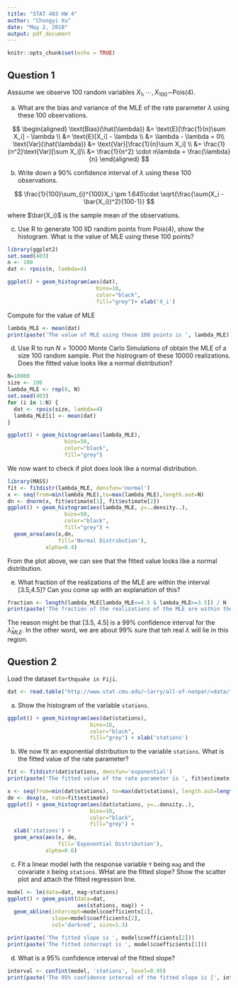 ```yaml
---
title: "STAT 403 HW 4"
author: "Chongyi Xu"
date: "May 2, 2018"
output: pdf_document
---
```


```r
knitr::opts_chunk$set(echo = TRUE)
```

## Question 1

Asssume we observe 100 random variables $X_1,\cdots, X_{100}\sim$Pois(4).

(a) What are the bias and variance of the MLE of the rate parameter $\lambda$ using these 100 observations.

  $$
  \begin{aligned}
    \text{Bias}(\hat{\lambda}) &= \text{E}[\frac{1}{n}\sum X_i] - \lambda \\
    &= \text{E}[X_i] - \lambda \\
    &= \lambda - \lambda = 0\\
    \text{Var}(\hat{\lambda}) &= \text{Var}[\frac{1}{n}\sum X_i] \\
    &= \frac{1}{n^2}\text{Var}[\sum X_i]\\
    &= \frac{1}{n^2} \cdot n\lambda = \frac{\lambda}{n}
  \end{aligned}
  $$
  
(b) Write down a $90\%$ confidence interval of $\lambda$ using these 100 observations.

  $$
  \frac{1}{100}\sum_{i}^{100}X_i \pm 1.645\cdot \sqrt{\frac{\sum(X_i - \bar{X_i})^2}{100-1}}
  $$

where $\bar{X_i}$ is the sample mean of the observations.

(c) Use R to generate 100 IID random points from Pois(4), show the histogram. What is the value of MLE using these 100 points?

```r
library(ggplot2)
set.seed(403)
n <- 100
dat <- rpois(n, lambda=4)

ggplot() + geom_histogram(aes(dat), 
                            bins=10,
                            color="black",
                            fill="grey")+ xlab('X_i')

```

Compute for the value of MLE

```r
lambda_MLE <- mean(dat)
print(paste('The value of MLE using these 100 points is ', lambda_MLE))
```

(d) Use R to run $N=10000$ Monte Carlo Simulations of obtain the MLE of a size 100 random sample. Plot the histrogram of these 10000 realizations. Does the fitted value looks like a normal distribution?

```r
N=10000
size <- 100
lambda_MLE <- rep(0, N)
set.seed(403)
for (i in 1:N) {
  dat <- rpois(size, lambda=4)
  lambda_MLE[i] <- mean(dat)
}

ggplot() + geom_histogram(aes(lambda_MLE), 
                  bins=50,
                  color="black",
                  fill="grey")
```

We now want to check if plot does look like a normal distribution.

```r
library(MASS)
fit <- fitdistr(lambda_MLE, densfun='normal')
x <- seq(from=min(lambda_MLE),to=max(lambda_MLE),length.out=N)
dn <- dnorm(x, fit$estimate[1], fit$estimate[2])
ggplot() + geom_histogram(aes(lambda_MLE, y=..density..), 
                  bins=50,
                  color="black",
                  fill="grey") + 
  geom_area(aes(x,dn, 
                fill='Normal Distribution'), 
            alpha=0.4)
```

From the plot above, we can see that the fitted value looks like a normal distribution.

(e) What fraction of the realizations of the MLE are within the interval [3.5,4.5]? Can you come up with an explanation of this?

```r
fraction <- length(lambda_MLE[lambda_MLE<=4.5 & lambda_MLE>=3.5]) / N
print(paste('The fraction of the realizations of the MLE are within the interval [3.5,4.5] is ', fraction))
```

The reason might be that [3.5, 4.5] is a $99\%$ confidence interval for the $\hat{\lambda}_{MLE}$. In the other word, we are about $99\%$ sure that teh real $\lambda$ will lie in this region.

## Question 2

Load the dataset `Earthquake in Fiji`.
```r
dat <- read.table("http://www.stat.cmu.edu/~larry/all-of-nonpar/=data/fijiquakes.dat", header=TRUE)
```

(a) Show the histogram of the variable `stations`.

```r
ggplot() + geom_histogram(aes(dat$stations),
                          bins=10,
                          color="black",
                          fill="grey") + xlab('stations')
```

(b) We now fit an exponential distribution to the variable `stations`. What is the fitted value of the rate parameter?

```r
fit <- fitdistr(dat$stations, densfun='exponential')
print(paste('The fitted value of the rate parameter is ', fit$estimate))
```

```r
x <- seq(from=min(dat$stations), to=max(dat$stations), length.out=length(dat$stations))
de <- dexp(x, rate=fit$estimate)
ggplot() + geom_histogram(aes(dat$stations, y=..density..),
                          bins=10,
                          color="black",
                          fill="grey") + 
  xlab('stations') + 
  geom_area(aes(x, de, 
                fill='Exponential Distribution'), 
            alpha=0.6)
```

(c) Fit a linear model iwth the response variable `Y` being `mag` and the covariate `X` being `stations`. WHat are the fitted slope? Show the scatter plot and attach the fitted regression line.

```r
model <- lm(data=dat, mag~stations)
ggplot() + geom_point(data=dat, 
                      aes(stations, mag)) +
  geom_abline(intercept=model$coefficients[1],
              slope=model$coefficients[2], 
              col='darkred', size=1.3)
```

```r
print(paste('The fitted slope is ', model$coefficients[2]))
print(paste('The fitted intercept is ', model$coefficients[1]))
```


(d) What is a 95% confidence interval of the fitted slope?

```r
interval <- confint(model, 'stations', level=0.95)
print(paste('The 95% confidence interval of the fitted slope is [', interval[1], ',', interval[2], '].'))
```


